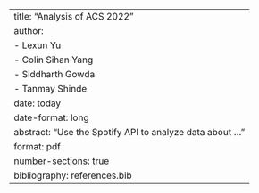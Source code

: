 ---
title: "Analysis of ACS 2022"
author: 
  - Lexun Yu
  - Colin Sihan Yang
  - Siddharth Gowda
  - Tanmay Shinde
date: today
date-format: long
abstract: "Use the Spotify API to analyze data about ... "
format: pdf
number-sections: true
bibliography: references.bib
---